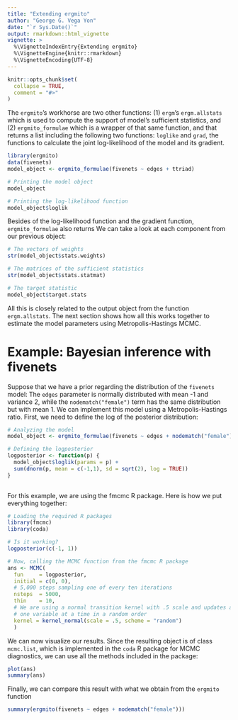 ```yaml
---
title: "Extending ergmito"
author: "George G. Vega Yon"
date: "`r Sys.Date()`"
output: rmarkdown::html_vignette
vignette: >
  %\VignetteIndexEntry{Extending ergmito}
  %\VignetteEngine{knitr::rmarkdown}
  %\VignetteEncoding{UTF-8}
---
```


```r
knitr::opts_chunk$set(
  collapse = TRUE,
  comment = "#>"
)
```

The `ergmito`'s workhorse are two other functions: (1) `ergm`'s `ergm.allstats`
which is used to compute the support of model's sufficient statistics, and (2)
`ergmito_formulae` which is a wrapper of that same function, and that returns a
list including the following two functions: `loglike` and `grad`, the functions
to calculate the joint log-likelihood of the model and its gradient.

```r
library(ergmito)
data(fivenets)
model_object <- ergmito_formulae(fivenets ~ edges + ttriad)

# Printing the model object
model_object

# Printing the log-likelihood function
model_object$loglik
```

Besides of the log-likelihood function and the gradient function,
`ergmito_formulae` also returns We can take a look at each component from our previous object:

```r
# The vectors of weights
str(model_object$stats.weights)

# The matrices of the sufficient statistics
str(model_object$stats.statmat)

# The target statistic
model_object$target.stats
```

All this is closely related to the output object from the function `ergm.allstats`.
The next section shows how all this works together to estimate the model parameters
using Metropolis-Hastings MCMC.

# Example: Bayesian inference with fivenets

Suppose that we have a prior regarding the distribution of the `fivenets` model:
The `edges` parameter is normally distributed with mean -1 and variance 2, while
the `nodematch("female")` term has the same distribution but with mean 1. We can
implement this model using a Metropolis-Hastings ratio. First, we need to define
the log of the posterior distribution:

```r
# Analyzing the model
model_object <- ergmito_formulae(fivenets ~ edges + nodematch("female")) 

# Defining the logposterior
logposterior <- function(p) {
  model_object$loglik(params = p) + 
  sum(dnorm(p, mean = c(-1,1), sd = sqrt(2), log = TRUE))
}
 
```

For this example, we are using the fmcmc R package. Here is how we put
everything together:

```r
# Loading the required R packages
library(fmcmc)
library(coda)

# Is it working?
logposterior(c(-1, 1))

# Now, calling the MCMC function from the fmcmc R package
ans <- MCMC(
  fun     = logposterior,
  initial = c(0, 0),
  # 5,000 steps sampling one of every ten iterations
  nsteps  = 5000,
  thin    = 10,
  # We are using a normal transition kernel with .5 scale and updates are done
  # one variable at a time in a random order
  kernel = kernel_normal(scale = .5, scheme = "random")
  )
```

We can now visualize our results. Since the resulting object is of class `mcmc.list`,
which is implemented in the `coda` R package for MCMC diagnostics, we can use
all the methods included in the package:

```r
plot(ans)
summary(ans)
```

Finally, we can compare this result with what we obtain from the `ergmito` function

```r
summary(ergmito(fivenets ~ edges + nodematch("female")))
```



